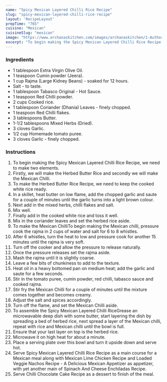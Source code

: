 ---
name: "Spicy Mexican Layered Chilli Rice Recipe"
slug: "spicy-mexican-layered-chilli-rice-recipe"
layout: 'RecipeLayout'
prepTime: "765"
cuisine: "Mexican"
cuisineSlug: "mexican"
image: "https://www.archanaskitchen.com/images/archanaskitchen/1-Author/sneha-archanaskitchen.com/Spicy_Mexican_Layered_Chilli_Rice_Recipe_.jpg"
excerpt: "To begin making the Spicy Mexican Layered Chilli Rice Recipe, we need to make two elements"
---

### Ingredients

- 1 tablespoon Extra Virgin Olive Oil.
- 1 teaspoon Cumin powder (Jeera).
- 1 cup Rajma (Large Kidney Beans) - soaked for 12 hours.
- Salt - to taste.
- 1 tablespoon Tabasco Original - Hot Sauce.
- 1 teaspoon Red Chilli powder.
- 2 cups Cooked rice.
- 1 tablespoon Coriander (Dhania) Leaves - finely chopped.
- 1 teaspoon Red Chilli flakes.
- 3 tablespoons Butter.
- 1-1/2 tablespoons Mixed Herbs (Dried).
- 3 cloves Garlic.
- 1/2 cup Homemade tomato puree.
- 3 cloves Garlic - finely chopped.

### Instructions

1. To begin making the Spicy Mexican Layered Chilli Rice Recipe, we need to make two elements.
1. Firstly, we will make the Herbed Butter Rice and secondly we will make the Mexican Chilli.
1. To make the Herbed Butter Rice Recipe, we need to keep the cooked white rice ready.
1. In a skillet, heat butter on low flame, add the chopped garlic and saute for a couple of minutes until the garlic turns into a light brown colour.
1. Next add in the mixed herbs, chilli flakes and salt.
1. Mix well.
1. Finally add in the cooked white rice and toss it well.
1. Mix in the coriander leaves and set the herbed rice aside.
1. To make the Mexican ChilliTo begin making the Mexican chilli, pressure cook the rajma in 2 cups of water and salt for 6 to 8 whistles.
1. After 6 whistles, turn the heat to low and pressure cook for another 15 minutes until the rajma is very soft.
1. Turn off the cooker and allow the pressure to release naturally.
1. Once the pressure releases set the rajma aside.
1. Mash the rajma until it is slightly coarse.
1. Leave a few bits of chunkiness to add to the texture.
1. Heat oil in a heavy bottomed pan on medium heat; add the garlic and saute for a few seconds.
1. Stir in the tomato puree, cumin powder, red chilli, tabasco sauce and cooked rajma.
1. Stir fry the Mexican Chilli for a couple of minutes until the mixture comes together and becomes creamy.
1. Adjust the salt and spices accordingly.
1. Turn off the flame, and set the Mexican Chilli aside.
1. To assemble the Spicy Mexican Layered Chilli RiceGrease an microwavable deep dish with some butter, start layering the dish by spreading a bed of herbed rice, next spread a layer of the Mexican chilli, repeat with rice and Mexican chilli until the bowl is full.
1. Ensure that your last layer on top is the herbed rice.
1. Microwave it on high heat for about a minute.
1. Place a serving plate over this bowl and turn it upside down and serve hot.
1.  Serve Spicy Mexican Layered Chilli Rice Recipe as a main course for a Mexican meal along with Mexican Lime Chicken Recipe and Loaded Veggie Nachos Recipe - A Delicious Mexican Appetizer as appetizer, with yet another main of Spinach And Cheese Enchiladas Recipe.
1. Serve Chilli Chocolate Cake Recipe as a dessert to finish of the meal.
